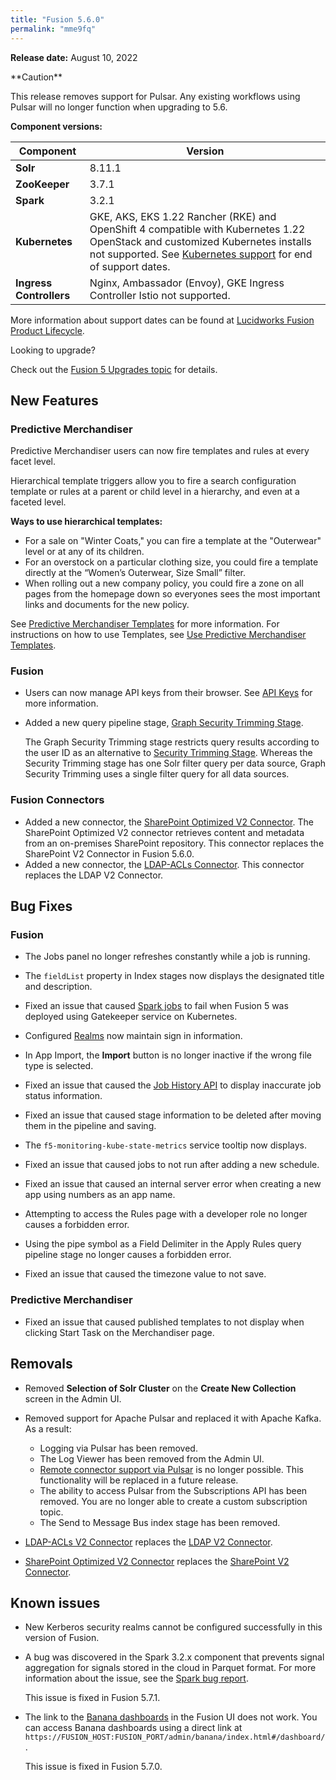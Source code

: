 ```yaml
---
title: "Fusion 5.6.0"
permalink: "mme9fq"
---
```


**Release date:** August 10, 2022

<Warning>
**Caution**

This release removes support for Pulsar. Any existing workflows using Pulsar will no longer function when upgrading to 5.6.
</Warning>

**Component versions:**

| Component | Version |
| --- | --- |
| **Solr** | 8.11.1 |
| **ZooKeeper** | 3.7.1 |
| **Spark** | 3.2.1 |
| **Kubernetes** | GKE, AKS, EKS 1.22  Rancher (RKE) and OpenShift 4 compatible with Kubernetes 1.22  OpenStack and customized Kubernetes installs not supported.  See [Kubernetes support](/policies/7shln5/lucidworks-version-support-lifecycle#kubernetes-support) for end of support dates. |
| **Ingress Controllers** | Nginx, Ambassador (Envoy), GKE Ingress Controller  Istio not supported. |

More information about support dates can be found at [Lucidworks Fusion Product Lifecycle](/policies/7shln5/lucidworks-version-support-lifecycle).

<Tip>
Looking to upgrade?

Check out the [Fusion 5 Upgrades topic](/how-to/upgrade-fusion-5/3svmoc/fusion-5-upgrades) for details.
</Tip>

## New Features

### Predictive Merchandiser

Predictive Merchandiser users can now fire templates and rules at every facet level.

Hierarchical template triggers allow you to fire a search configuration template or rules at a parent or child level in a hierarchy, and even at a faceted level.

**Ways to use hierarchical templates:**

* For a sale on "Winter Coats," you can fire a template at the "Outerwear" level or at any of its children.
* For an overstock on a particular clothing size, you could fire a template directly at the “Women’s Outerwear, Size Small” filter.
* When rolling out a new company policy, you could fire a zone on all pages from the homepage down so everyones sees the most important links and documents for the new policy.

See [Predictive Merchandiser Templates](/fusion/5.6/3289/templates#hierarchical-template-triggers) for more information. For instructions on how to use Templates, see [Use Predictive Merchandiser Templates](/how-to/3293/use-predictive-merchandiser-templates).

### Fusion

* Users can now manage API keys from their browser. See [API Keys](/fusion/5.6/7zriph/api-keys) for more information.
* Added a new query pipeline stage, [Graph Security Trimming Stage](/fusion/5.6/zdzlfu/graph-security-trimming-stage).

  The Graph Security Trimming stage restricts query results according to the user ID as an alternative to [Security Trimming Stage](/fusion/5.9/272/security-trimming-stage). Whereas the Security Trimming stage has one Solr filter query per data source, Graph Security Trimming uses a single filter query for all data sources.

### Fusion Connectors

* Added a new connector, the [SharePoint Optimized V2 Connector](/fusion-connectors/3qqudu/sharepoint-optimized-v-2). The SharePoint Optimized V2 connector retrieves content and metadata from an on-premises SharePoint repository. This connector replaces the SharePoint V2 Connector in Fusion 5.6.0.
* Added a new connector, the [LDAP-ACLs Connector](/fusion-connectors/4selgx/ldap-ac-ls-v-2). This connector replaces the LDAP V2 Connector.

## Bug Fixes

### Fusion

* The Jobs panel no longer refreshes constantly while a job is running.

* The `fieldList` property in Index stages now displays the designated title and description.

* Fixed an issue that caused [Spark jobs](/fusion/5.6/187/spark-jobs) to fail when Fusion 5 was deployed using Gatekeeper service on Kubernetes.

* Configured [Realms](/fusion/5.6/127/security-realms) now maintain sign in information.

* In App Import, the **Import** button is no longer inactive if the wrong file type is selected.

* Fixed an issue that caused the [Job History API](/fusion/5.6/182/job-history) to display inaccurate job status information.

* Fixed an issue that caused stage information to be deleted after moving them in the pipeline and saving.

* The `f5-monitoring-kube-state-metrics` service tooltip now displays.

* Fixed an issue that caused jobs to not run after adding a new schedule.

* Fixed an issue that caused an internal server error when creating a new app using numbers as an app name.

* Attempting to access the Rules page with a developer role no longer causes a forbidden error.

* Using the pipe symbol as a Field Delimiter in the Apply Rules query pipeline stage no longer causes a forbidden error.

* Fixed an issue that caused the timezone value to not save.

### Predictive Merchandiser

* Fixed an issue that caused published templates to not display when clicking Start Task on the Merchandiser page.

## Removals

* Removed **Selection of Solr Cluster** on the **Create New Collection** screen in the Admin UI.

* Removed support for Apache Pulsar and replaced it with Apache Kafka. As a result:

    + Logging via Pulsar has been removed.
    + The Log Viewer has been removed from the Admin UI.
    + [Remote connector support via Pulsar](/how-to/8869/use-a-remote-connector-with-pulsar-proxy) is no longer possible. This functionality will be replaced in a future release.
    + The ability to access Pulsar from the Subscriptions API has been removed. You are no longer able to create a custom subscription topic.
    + The Send to Message Bus index stage has been removed.

* [LDAP-ACLs V2 Connector](/fusion-connectors/4selgx/ldap-ac-ls-v-2) replaces the [LDAP V2 Connector](/fusion-connectors/69/active-directory-connector-for-ac-ls-v-2-configuration-reference).

* [SharePoint Optimized V2 Connector](/fusion-connectors/3qqudu/sharepoint-optimized-v-2) replaces the [SharePoint V2 Connector](/fusion-connectors/70/share-point-v-2).

## Known issues

* New Kerberos security realms cannot be configured successfully in this version of Fusion.

* A bug was discovered in the Spark 3.2.x component that prevents signal aggregation for signals stored in the cloud in Parquet format. For more information about the issue, see the [Spark bug report](https://issues.apache.org/jira/browse/SPARK-38318).

    <Note>
    This issue is fixed in Fusion 5.7.1.
    </Note>

* The link to the [Banana dashboards](/fusion/5.6/139/banana-dashboards) in the Fusion UI does not work. You can access Banana dashboards using a direct link at `https://FUSION_HOST:FUSION_PORT/admin/banana/index.html#/dashboard/`.

    <Note>
    This issue is fixed in Fusion 5.7.0.
    </Note>
